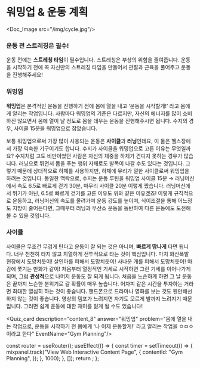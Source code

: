 # 워밍업 & 운동 계획


<Doc_Image src="/img/cycle.jpg"/>

### 운동 전 스트레칭은 필수!

운동 전에는 **스트레칭 타임**이 필수입니다. 스트레칭은 부상의 위험을 줄여줍니다. 운동을 시작하기 전에 꼭 자신만의 스트레칭 타임을 만들어서 관절과 근육을 풀어주고 운동을 진행해주세요!

### 워밍업

**워밍업**은 본격적인 운동을 진행하기 전에 몸에 열을 내고 ‘운동을 시작할게!’ 라고 몸에게 알리는 작업입니다. 사람마다 워밍업의 기준은 다르지만, 자신의 에너지를 많이 소비하진 않으면서 몸에 열이 날 정도로 몸을 데우는 운동을 진행해주시면 됩니다. 수지의 경우, 사이클 15분을 워밍업으로 잡았습니다.

보통 워밍업으로써 가장 많이 사용되는 운동은 **사이클**과 **러닝**인데요, 이 둘은 헬스장에서 가장 익숙한 기구이기도 합니다. 수지가 사이클을 워밍업으로 고른 이유는 무엇일까요? 수지처럼 고도 비만이었던 사람은 자신의 체중을 하체가 견디지 못하는 경우가 많습니다. 러닝으로 뛰면서 몸을 푸는 행위 자체로도 발목이 나갈 수도 있다는 것입니다. 그렇기 때문에 상대적으로 하체를 사용하지만, 하체에 무리가 덜한 사이클로써 워밍업을 하려는 것입니다. 동일한 맥락으로, 수지는 운동 루틴을 워밍업 사이클 15분 → 러닝머신에서 속도 6.5로 빠르게 걷기 30분, 마무리 사이클 20분 이렇게 짰습니다. 러닝머신에서 뛰기가 아닌, 6.5로 빠르게 걷기를 고른 이유도 위와 같은 이유겠죠! 이렇게 규칙적으로 운동하고, 러닝머신의 속도를 올려가며 운동 강도를 높이며, 식이조절을 통해 어느정도 지방이 줄어든다면, 그때부터 러닝과 무산소 운동을 동반하여 다른 운동에도 도전해볼 수 있을 것입니다.

### 사이클

사이클은 무조건 무겁게 탄다고 운동이 잘 되는 것은 아니며, **빠르게 땀나게** 타면 됩니다. 너무 천천히 타지 않고 치열하게 전투적으로 타는 것이 핵심입니다. 마치 화산폭발 현장에서 도망치듯이! 살인마를 피해서 도망치듯이! 사나운 개를 피해서 도망치듯이! 마감에 쫓기는 만화가 같이! 처음부터 열정적인 기세로 시작하면 그런 기세를 이어나가게 되며, 그럼 **관성적**으로 나머지 운동도 잘 되게 됩니다. 처음을 느슨하게 하면 그 날 운동은 끝까지 느슨한 분위기로 갈 확률이 매우 높습니다. 어차피 같은 시간을 투자하는 거라면 최대한 열심히 하는 것이 좋습니다. 핸드폰으로 드라마나 영화를 보는 것도 웬만해선 하지 않는 것이 좋습니다. 영상의 템포가 느려지면 자기도 모르게 발까지 느려지기 때문입니다. 그러면 쉽게 운동에 대한 재미를 잃게 될 수도 있습니다!


<Quiz_card description="content_8" answer="워밍업" problem="몸에 열을 내는 작업으로, 운동을 시작하기 전 몸에게 '나 이제 운동할게!' 라고 알리는 작업을 ㅇㅁㅇ 이라고 한다" EventName="Gym Planning"/>



  const router = useRouter();
  useEffect(() => {
    const timer = setTimeout(() => {
      mixpanel.track("View Web Interactive Content Page", {
        contentId: "Gym Planning",
      });
    }, 1000);
  }, []);
  return <PageKey route={router.pathname} EventName="Gym Planning" />;
};

<Final />
